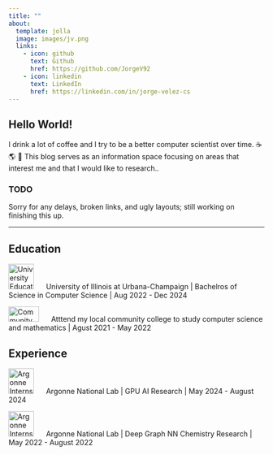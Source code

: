 ```yaml
---
title: ""
about:
  template: jolla
  image: images/jv.png
  links:
    - icon: github
      text: Github
      href: https://github.com/JorgeV92
    - icon: linkedin
      text: LinkedIn
      href: https://linkedin.com/in/jorge-velez-cs
---
```


## Hello World!

I drink a lot of coffee and I try to be a better computer scientist over time. ☕ 🌎 🌌 
This blog serves as an information space focusing on areas that interest me and that I would like to research..
<h3>TODO</h3> 
Sorry for any delays, broken links, and ugly layouts; still working on finishing this up.
<hr/>

## Education

<img src="images/uiuc.jpg" alt="University Education" width="50" height="50" style="margin-right: 20px;"/> University of Illinois at Urbana-Champaign  | Bachelros of Science in Computer Science | Aug 2022 - Dec 2024

<img src="images/mv.png" alt="Community college Education" width="60" height="30" style="margin-right: 20px;"/> Atttend my local community college to study computer science and mathematics | Agust 2021 - May 2022


## Experience

<img src="images/argonne.png" alt="Argonne Internship" width="50" height="50" style="margin-right: 20px;" />  Argonne National Lab | GPU AI Research  | May 2024 - August 2024

<img src="images/argonne.png" alt="Argonne Internship" width="50" height="50" style="margin-right: 20px;" />  Argonne National Lab | Deep Graph NN Chemistry Research  | May 2022 - August 2022
